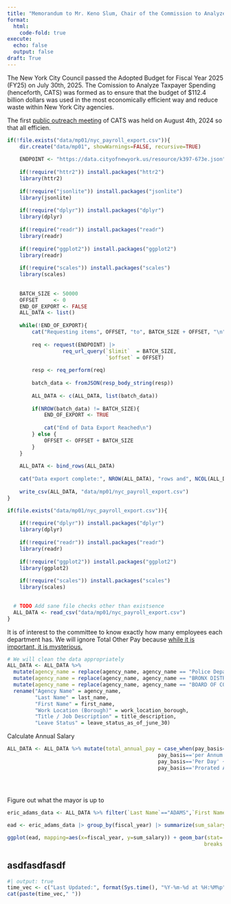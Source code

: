 ```yaml
---
title: "Memorandum to Mr. Keno Slum, Chair of the Commission to Analyze Taxpayer Spending (Mini Project 1)"
format: 
  html: 
    code-fold: true
execute:
  echo: false
  output: false
draft: True
---
```


The New York City Council passed the Adopted Budget for Fiscal Year 2025 (FY25) on July 30th, 2025. The Comission to Analyze Taxpayer Spending (henceforth, CATS) was formed as to ensure that the budget of \$112.4 billion dollars was used in the most economically efficient way and reduce waste within New York City agencies.

The first [public outreach meeting](https://www.youtube.com/watch?v=areUGfOHkMA) of CATS was held on August 4th, 2024 so that all efficien.

```r
if(!file.exists("data/mp01/nyc_payroll_export.csv")){
    dir.create("data/mp01", showWarnings=FALSE, recursive=TRUE)
    
    ENDPOINT <- "https://data.cityofnewyork.us/resource/k397-673e.json"
    
    if(!require("httr2")) install.packages("httr2")
    library(httr2)
    
    if(!require("jsonlite")) install.packages("jsonlite")
    library(jsonlite)
    
    if(!require("dplyr")) install.packages("dplyr")
    library(dplyr)
    
    if(!require("readr")) install.packages("readr")
    library(readr)
    
    if(!require("ggplot2")) install.packages("ggplot2")
    library(readr)
    
    if(!require("scales")) install.packages("scales")
    library(scales)
    
    
    BATCH_SIZE <- 50000
    OFFSET     <- 0
    END_OF_EXPORT <- FALSE
    ALL_DATA <- list()
    
    while(!END_OF_EXPORT){
        cat("Requesting items", OFFSET, "to", BATCH_SIZE + OFFSET, "\n")
        
        req <- request(ENDPOINT) |>
                  req_url_query(`$limit`  = BATCH_SIZE, 
                                `$offset` = OFFSET)
        
        resp <- req_perform(req)
        
        batch_data <- fromJSON(resp_body_string(resp))
        
        ALL_DATA <- c(ALL_DATA, list(batch_data))
        
        if(NROW(batch_data) != BATCH_SIZE){
            END_OF_EXPORT <- TRUE
            
            cat("End of Data Export Reached\n")
        } else {
            OFFSET <- OFFSET + BATCH_SIZE
        }
    }
    
    ALL_DATA <- bind_rows(ALL_DATA)
    
    cat("Data export complete:", NROW(ALL_DATA), "rows and", NCOL(ALL_DATA), "columns.")
    
    write_csv(ALL_DATA, "data/mp01/nyc_payroll_export.csv")
}

if(file.exists("data/mp01/nyc_payroll_export.csv")){
      
    if(!require("dplyr")) install.packages("dplyr")
    library(dplyr)
    
    if(!require("readr")) install.packages("readr")
    library(readr)
    
    if(!require("ggplot2")) install.packages("ggplot2")
    library(ggplot2)
      
    if(!require("scales")) install.packages("scales")
    library(scales)
    

  # TODO Add sane file checks other than existsence
  ALL_DATA <- read_csv("data/mp01/nyc_payroll_export.csv")
}


```

It is of interest to the committee to know exactly how many employees each department has. We will ignore Total Other Pay because [while it is important, it is mysterious.](https://i.kym-cdn.com/entries/icons/original/000/053/034/thworkcover.jpg)

```r


# We will clean the data appropriately
ALL_DATA <- ALL_DATA %>%
  mutate(agency_name = replace(agency_name, agency_name == "Police Department", "POLICE DEPARTMENT")) %>%
  mutate(agency_name = replace(agency_name, agency_name == "BRONX DISTRICT ATTORNEY", "Bronx DA")) %>%
  mutate(agency_name = replace(agency_name, agency_name == "BOARD OF CORRECTIONS", "BOARD OF CORRECTION")) %>%
  rename("Agency Name" = agency_name,
         "Last Name" = last_name, 
         "First Name" = first_name,
         "Work Location (Borough)" = work_location_borough,
         "Title / Job Description" = title_description, 
         "Leave Status" = leave_status_as_of_june_30)

```

Calculate Annual Salary
```r

ALL_DATA <- ALL_DATA %>% mutate(total_annual_pay = case_when(pay_basis=='per Hour' ~ base_salary * (regular_hours + 1.5 * ot_hours),
                                                 pay_basis=='per Annum' ~  regular_gross_paid + total_ot_paid,
                                                 pay_basis=='Per Day' ~ base_salary * regular_hours / 7.5,
                                                 pay_basis=='Prorated Annual' ~ regular_gross_paid + total_ot_paid))
                                                 
                                            
                                                
```


Figure out what the mayor is up to 
```r
                    
eric_adams_data <- ALL_DATA %>% filter(`Last Name`=="ADAMS",`First Name`=="ERIC", mid_init=='L')


```

```r


ead <- eric_adams_data |> group_by(fiscal_year) |> summarize(sum_salary = sum(total_annual_pay))

ggplot(ead, mapping=aes(x=fiscal_year, y=sum_salary)) + geom_bar(stat='identity') + scale_y_continuous(name="Annual Salary of Eric Adams", labels=label_currency(scale_cut= cut_short_scale()),
                                                                breaks = scales::pretty_breaks(n = 6)) + scale_x_continuous(name="Fiscal Year", breaks = scales::pretty_breaks(n=10))
```

## asdfasdfasdf

```r
#| output: true
time_vec <- c("Last Updated:", format(Sys.time(), "%Y-%m-%d at %H:%M%p"))
cat(paste(time_vec," "))
```

